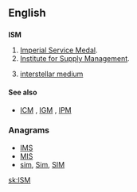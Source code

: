 ==English==
{{wikipedia}}

==={{abbreviation}}===
'''ISM'''

# [[w:Imperial Service Order|Imperial Service Medal]].
# [[w:Institute for Supply Management|Institute for Supply Management]].
# {{astronomy}} [[interstellar medium]]

====See also====
* {{sense|astronomy}} [[ICM]] , [[IGM]] , [[IPM]]


===Anagrams===
* [[IMS#English|IMS]] 
* [[MIS#English|MIS]]
* [[sim#English|sim]], [[Sim#English|Sim]], [[SIM#English|SIM]]

[[sk:ISM]]